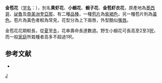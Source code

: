 {{Speciesbox
| taxon = Pachystachys lutea
| image = Pachystachys_lutea.jpg
| binomial_authority = Ruiz et Pav. Nees
}}
{{commonscat|Pachystachys lutea}}
'''金苞花'''（[[学名|学名]]：{{lang|la|'''''Pachystachys lutea'''''}}），別名'''黄虾花'''、'''小蝦花'''、'''蝦子花'''、'''金苞虾衣花'''，原產地為[[墨西哥|墨西哥]]、[[祕魯|祕魯]]及[[南美洲|南美洲]][[奎亞那|奎亞那]]，有二種[[品種|品種]]，一種[[苞片|苞片]]為[[紫褐色|紫褐色]]，另一種苞片則為[[黃色|黃色]]。苞片為黃色者較為常見，花型分為上下兩唇，外型酷似[[嘴唇|嘴唇]]。

金苞花花期較長，從[[夏|夏]]至[[冬|冬]]，花串壽命長達數週。野生小蝦花可長高至2至3[[呎|呎]]，而一般[[家庭|家庭]]所栽種者高多不超過1呎。

== 参考文献 ==
{{refbegin}}
* {{TaiBNET| zh=黃蝦花 | id=418128 | binomial=Pachystachys lutea | authority=Ruiz et Pav. Nees | var= | accessdate=2013-01-24}}
{{refend}}

{{Taxonbar}}

[[Category:金苞花属|J]]